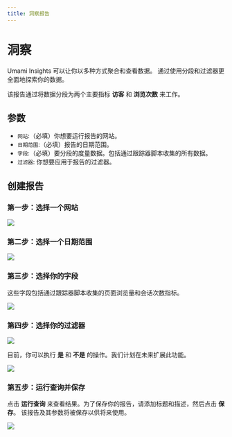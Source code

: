```yaml
---
title: 洞察报告
---
```


# 洞察

Umami Insights 可以让你以多种方式聚合和查看数据。
通过使用分段和过滤器更全面地探索你的数据。

该报告通过将数据分段为两个主要指标 **访客** 和 **浏览次数** 来工作。

## 参数

- `网站`:（必填）你想要运行报告的网站。
- `日期范围`:（必填）报告的日期范围。
- `字段`:（必填）要分段的度量数据。包括通过跟踪器脚本收集的所有数据。
- `过滤器`: 你想要应用于报告的过滤器。

## 创建报告

### 第一步：选择一个网站

<img src="/images/v2/insights-website.png" />

### 第二步：选择一个日期范围

<img src="/images/v2/insights-date-range.png" />

### 第三步：选择你的字段

这些字段包括通过跟踪器脚本收集的页面浏览量和会话次数指标。

<img src="/images/v2/insights-fields.png" />

### 第四步：选择你的过滤器

<img src="/images/v2/insights-filter.png" />

目前，你可以执行 **是** 和 **不是** 的操作。我们计划在未来扩展此功能。

<img src="/images/v2/insights-filter-form.png" />

### 第五步：运行查询并保存

点击 **运行查询** 来查看结果。为了保存你的报告，请添加标题和描述，然后点击 **保存**。
该报告及其参数将被保存以供将来使用。

<img src="/images/v2/insights-details.png" />
